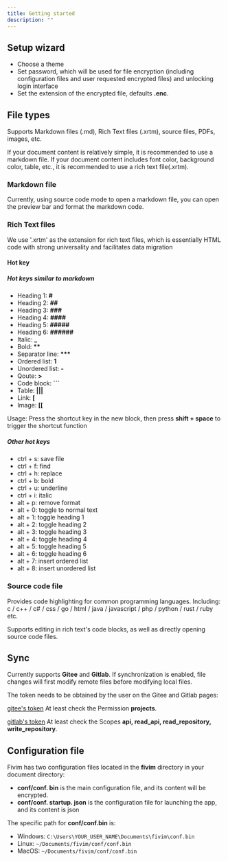 ```yaml
---
title: Getting started
description: ""
---
```


## Setup wizard

- Choose a theme
- Set password, which will be used for file encryption (including configuration files and user requested encrypted files) and unlocking login interface
- Set the extension of the encrypted file, defaults **.enc**.

## File types

Supports Markdown files (.md), Rich Text files (.xrtm), source files, PDFs, images, etc.

If your document content is relatively simple, it is recommended to use a markdown file.
If your document content includes font color, background color, table, etc., it is recommended to use a rich text file(.xrtm).

### Markdown file

Currently, using source code mode to open a markdown file, you can open the preview bar and format the markdown code.

### Rich Text files

We use '.xrtm' as the extension for rich text files, which is essentially HTML code with strong universality and facilitates data migration

#### Hot key

##### Hot keys similar to markdown

- Heading 1: **#**
- Heading 2: **##**
- Heading 3: **###**
- Heading 4: **####**
- Heading 5: **#####**
- Heading 6: **######**
- Italic: **_**
- Bold: **\*\***
- Separator line: **\*\*\***
- Ordered list: **1**
- Unordered list: **-**
- Qoute: **>**
- Code block: **```**
- Table: **|||**
- Link: **[**
- Image: **[[**

Usage: Press the shortcut key in the new block, then press **shift + space** to trigger the shortcut function

##### Other hot keys

- ctrl + s: save file
- ctrl + f: find
- ctrl + h: replace
- ctrl + b: bold
- ctrl + u: underline
- ctrl + i: italic
- alt + p: remove format
- alt + 0: toggle to normal text
- alt + 1: toggle heading 1
- alt + 2: toggle heading 2
- alt + 3: toggle heading 3
- alt + 4: toggle heading 4
- alt + 5: toggle heading 5
- alt + 6: toggle heading 6
- alt + 7: insert ordered list
- alt + 8: insert unordered list

### Source code file

Provides code highlighting for common programming languages. Including: c / c++ / c# / css / go / html / java / javascript / php / python / rust / ruby etc.

Supports editing in rich text's code blocks, as well as directly opening source code files.

## Sync

Currently supports **Gitee** and **Gitlab**. If synchronization is enabled, file changes will first modify remote files before modifying local files.

The token needs to be obtained by the user on the Gitee and Gitlab pages:

[gitee's token](https://gitee.com/profile/personal_access_tokens/new) At least check the Permission **projects**.

[gitlab's token](https://gitlab.com/-/user_settings/personal_access_tokens) At least check the Scopes **api, read_api, read_repository, write_repository**.

## Configuration file

Fivim has two configuration files located in the **fivim** directory in your document directory:

- **conf/conf. bin** is the main configuration file, and its content will be encrypted.
- **conf/conf. startup. json** is the configuration file for launching the app, and its content is json

The specific path for **conf/conf.bin** is:

- Windows: `C:\Users\YOUR_USER_NAME\Documents\fivim\conf.bin`
- Linux: `~/Documents/fivim/conf/conf.bin`
- MacOS: `~/Documents/fivim/conf/conf.bin`
